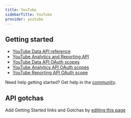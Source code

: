 ```yaml
---
title: YouTube
sidebarTitle: YouTube
provider: youtube
---
```



<Overview />
<PreBuiltTooling provider={providers[pageMetadata.provider]} />


## Getting started

-   [YouTube Data API reference](https://developers.google.com/youtube/v3/docs)
-   [YouTube Analytics and Reporting API](https://developers.google.com/youtube/analytics)
-   [YouTube Data API OAuth scopes](https://developers.google.com/identity/protocols/oauth2/scopes#youtube)
-   [YouTube Analytics API OAuth scopes](https://developers.google.com/identity/protocols/oauth2/scopes#youtubeanalytics)
-   [YouTube Reporting API OAuth scope](https://developers.google.com/identity/protocols/oauth2/scopes#youtubereporting)

<Tip>Need help getting started? Get help in the [community](https://nango.dev/slack).</Tip>

## API gotchas

<Note>Add Getting Started links and Gotchas by [editing this page](https://github.com/nangohq/nango/tree/master/docs-v2/integrations/all/youtube.mdx)</Note>
